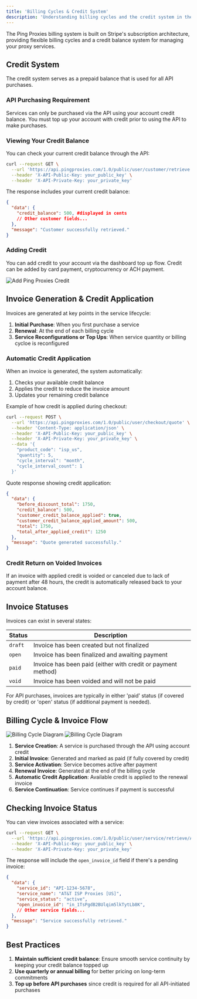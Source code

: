 ```yaml
---
title: 'Billing Cycles & Credit System'
description: 'Understanding billing cycles and the credit system in the Ping Proxies API'
---
```


The Ping Proxies billing system is built on Stripe's subscription architecture, providing flexible billing cycles and a credit balance system for managing your proxy services.

## Credit System

The credit system serves as a prepaid balance that is used for all API purchases.

### API Purchasing Requirement

<Warning>
  Services can only be purchased via the API using your account credit balance. You must top up your account with credit prior to using the API to make purchases.
</Warning>

### Viewing Your Credit Balance

You can check your current credit balance through the API:

```bash
curl --request GET \
  --url 'https://api.pingproxies.com/1.0/public/user/customer/retrieve' \
  --header 'X-API-Public-Key: your_public_key' \
  --header 'X-API-Private-Key: your_private_key'
```

The response includes your current credit balance:

```json
{
  "data": {
    "credit_balance": 500, #displayed in cents
    // Other customer fields...
  },
  "message": "Customer successfully retrieved."
}
```

### Adding Credit

You can add credit to your account via the dashboard top up flow. Credit can be added by card payment, cryptocurrency or ACH payment.

![Add Ping Proxies Credit](/images/add_credit.png)

## Invoice Generation & Credit Application

Invoices are generated at key points in the service lifecycle:

1. **Initial Purchase**: When you first purchase a service
2. **Renewal**: At the end of each billing cycle
3. **Service Reconfigurations or Top Ups**: When service quantity or billing cycloe is reconfigured

### Automatic Credit Application

When an invoice is generated, the system automatically:

1. Checks your available credit balance
2. Applies the credit to reduce the invoice amount
3. Updates your remaining credit balance

Example of how credit is applied during checkout:

```bash
curl --request POST \
  --url 'https://api.pingproxies.com/1.0/public/user/checkout/quote' \
  --header 'Content-Type: application/json' \
  --header 'X-API-Public-Key: your_public_key' \
  --header 'X-API-Private-Key: your_private_key' \
  --data '{
    "product_code": "isp_us",
    "quantity": 5,
    "cycle_interval": "month",
    "cycle_interval_count": 1
  }'
```

Quote response showing credit application:

```json
{
  "data": {
    "before_discount_total": 1750,
    "credit_balance": 500,
    "customer_credit_balance_applied": true,
    "customer_credit_balance_applied_amount": 500,
    "total": 1750,
    "total_after_applied_credit": 1250
  },
  "message": "Quote generated successfully."
}
```

### Credit Return on Voided Invoices

If an invoice with applied credit is voided or canceled due to lack of payment after 48 hours, the credit is automatically released back to your account balance.

## Invoice Statuses

Invoices can exist in several states:

| Status | Description |
|--------|-------------|
| `draft` | Invoice has been created but not finalized |
| `open` | Invoice has been finalized and awaiting payment |
| `paid` | Invoice has been paid (either with credit or payment method) |
| `void` | Invoice has been voided and will not be paid |

<Info>
  For API purchases, invoices are typically in either 'paid' status (if covered by credit) or 'open' status (if additional payment is needed).
</Info>

## Billing Cycle & Invoice Flow

<img className="block dark:hidden" src="/images/billing-cycle-light.svg" alt="Billing Cycle Diagram" />
<img className="hidden dark:block" src="/images/billing-cycle-dark.svg" alt="Billing Cycle Diagram" />

1. **Service Creation**: A service is purchased through the API using account credit
2. **Initial Invoice**: Generated and marked as paid (if fully covered by credit)
3. **Service Activation**: Service becomes active after payment
4. **Renewal Invoice**: Generated at the end of the billing cycle
5. **Automatic Credit Application**: Available credit is applied to the renewal invoice
6. **Service Continuation**: Service continues if payment is successful

## Checking Invoice Status

You can view invoices associated with a service:

```bash
curl --request GET \
  --url 'https://api.pingproxies.com/1.0/public/user/service/retrieve/API-1234-5678' \
  --header 'X-API-Public-Key: your_public_key' \
  --header 'X-API-Private-Key: your_private_key'
```

The response will include the `open_invoice_id` field if there's a pending invoice:

```json
{
  "data": {
    "service_id": "API-1234-5678",
    "service_name": "AT&T ISP Proxies [US]",
    "service_status": "active",
    "open_invoice_id": "in_1TsPgdB2BUlqim5lkTytLb8K",
    // Other service fields...
  },
  "message": "Service successfully retrieved."
}
```

## Best Practices

1. **Maintain sufficient credit balance**: Ensure smooth service continuity by keeping your credit balance topped up
2. **Use quarterly or annual billing** for better pricing on long-term commitments
4. **Top up before API purchases** since credit is required for all API-initiated purchases